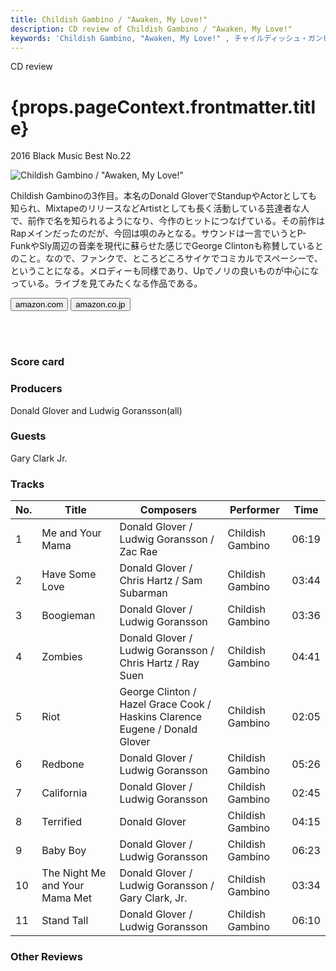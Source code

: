 ```yaml
---
title: Childish Gambino / "Awaken, My Love!"
description: CD review of Childish Gambino / "Awaken, My Love!"
keywords: 'Childish Gambino, "Awaken, My Love!"	, チャイルディッシュ・ガンビーノ, アウェイクン・マイ・ラブ！'
---
```





<p className="largeP">CD review</p>
<h1 className="h1--no--margin">{props.pageContext.frontmatter.title}</h1>
<p className="largeP"><Link to="/best50/2016/">2016 Black Music Best No.22</Link></p>

<Row  className="image-card-group">
	<Column colMd={"4"} colLg={"4"} noGutterMdLeft="">
       <ImageCard>

![Childish Gambino / "Awaken, My Love!"](../../images/cd/childishgambino1L.jpg) 

</ImageCard>
	</Column>
	<Column colMd={"8"} colLg={"8"} noGutterMdLeft="">
	<p>
	Childish Gambinoの3作目。本名のDonald GloverでStandupやActorとしても知られ、MixtapeのリリースなどArtistとしても長く活動している芸達者な人で、前作で名を知られるようになり、今作のヒットにつなげている。その前作はRapメインだったのだが、今回は唄のみとなる。サウンドは一言でいうとP-FunkやSly周辺の音楽を現代に蘇らせた感じでGeorge Clintonも称賛しているとのこと。なので、ファンクで、ところどころサイケでコミカルでスペーシーで、ということになる。メロディーも同様であり、Upでノリの良いものが中心になっている。ライブを見てみたくなる作品である。
	</p>
	<div>
	  <Button href="https://amzn.to/3anwY7u" kind="primary" size="small" renderIcon={ArrowUpRight24}>
      amazon.com
      </Button>
      <Button href="https://amzn.to/31MDpNs" kind="secondary" size="small" renderIcon={ArrowUpRight24}>
      amazon.co.jp
      </Button>
	</div>
	<a href="https://geo.music.apple.com/jp/album/awaken-my-love/1450975800?mt=1&app=music&ls=1&at=11lcug" style="display:inline-block;overflow:hidden;background:url(https://linkmaker.itunes.apple.com/ja-jp/lockup.svg?releaseDate=2016-12-02&kind=album&bubble=apple_music&style=mono-black) no-repeat;width:180px;height:45px;"></a>
	<a href="https://geo.music.apple.com/jp/album/awaken-my-love/1450975800?app=itunes&at=11lcug" style="display:inline-block;overflow:hidden;background:url(https://linkmaker.itunes.apple.com/ja-jp/badge-lrg.svg?releaseDate=2016-12-02T00:00:00Z&kind=album&bubble=itunes_music) no-repeat;width:140px;height:45px;"></a>
	</Column>
</Row>
<Row >
	<Column colMd={"4"} colLg={"4"} noGutterMdLeft="">
<div>
    <h3>Score card</h3>
	<SliderJS1 value="5" />
    <SliderJS2 value="4" />
	<SliderJS3 value="1" />
    <SliderJS4 value="9" />
</div>
</Column>
<Column colMd={"8"} colLg={"8"} noGutterMdLeft="">
<div>
<h3>Producers</h3>
<p>
Donald Glover and Ludwig Goransson(all)
</p>
<h3>Guests</h3>
<p>
Gary Clark Jr.
</p>
</div>
</Column>
</Row>

<h3>Tracks</h3>
     
| No. |	 Title                        |	 Composers                                                                 	|	 Performer     | Time  |
| --- |	----------------------------- | --------------------------------------------------------------------------- | ---------------- | ----- |
| 1	  |	Me and Your Mama              | Donald Glover / Ludwig Goransson / Zac Rae                                 	| Childish Gambino | 06:19 |
| 2	  |	Have Some Love                | Donald Glover / Chris Hartz / Sam Subarman                                 	| Childish Gambino | 03:44 |
| 3	  |	Boogieman                     | Donald Glover / Ludwig Goransson                                           	| Childish Gambino | 03:36 |
| 4	  |	Zombies                       | Donald Glover / Ludwig Goransson / Chris Hartz / Ray Suen                  	| Childish Gambino | 04:41 |
| 5	  |	Riot                          | George Clinton / Hazel Grace Cook / Haskins Clarence Eugene / Donald Glover	| Childish Gambino | 02:05 |
| 6	  |	Redbone                       | Donald Glover / Ludwig Goransson                                           	| Childish Gambino | 05:26 |
| 7	  |	California                    | Donald Glover / Ludwig Goransson                                           	| Childish Gambino | 02:45 |
| 8	  |	Terrified                     | Donald Glover                                                              	| Childish Gambino | 04:15 |
| 9	  |	Baby Boy                      | Donald Glover / Ludwig Goransson                                           	| Childish Gambino | 06:23 |
| 10  |	The Night Me and Your Mama Met| Donald Glover / Ludwig Goransson / Gary Clark, Jr.                         	| Childish Gambino | 03:34 |
| 11  |	Stand Tall                    | Donald Glover / Ludwig Goransson                                           	| Childish Gambino | 06:10 |
    
<h3>Other Reviews</h3>

<Row>
<Column colMd={3} colLg={3} noGutterMdLeft>
<Review1 />
</Column>
</Row>